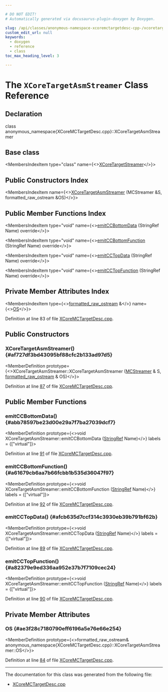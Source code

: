 ```yaml
---

# DO NOT EDIT!
# Automatically generated via docusaurus-plugin-doxygen by Doxygen.

slug: /api/classes/anonymous-namespace-xcoremctargetdesc-cpp-/xcoretargetasmstreamer
custom_edit_url: null
keywords:
  - doxygen
  - reference
  - class
toc_max_heading_level: 3

---
```





# The `XCoreTargetAsmStreamer` Class Reference

<DoxygenPage pluginConfig={pluginConfig}>



## Declaration

<CodeBlock>class anonymous_namespace{XCoreMCTargetDesc.cpp}::XCoreTargetAsmStreamer</CodeBlock>

## Base class

<MembersIndex>

<MembersIndexItem
  type="class"
  name={<><a href="/docs/api/classes/llvm/xcoretargetstreamer">XCoreTargetStreamer</a></>}>
</MembersIndexItem>

</MembersIndex>

## Public Constructors Index

<MembersIndex>

<MembersIndexItem
  name={<><a href="#af727df3bd43095bf88cfc2b133ad97d5">XCoreTargetAsmStreamer</a> (MCStreamer &amp;S, formatted&#95;raw&#95;ostream &amp;OS)</>}>
</MembersIndexItem>

</MembersIndex>

## Public Member Functions Index

<MembersIndex>

<MembersIndexItem
  type="void"
  name={<><a href="#abb78597be23d00e29a7f7ba27039dcf7">emitCCBottomData</a> (StringRef Name) override</>}>
</MembersIndexItem>

<MembersIndexItem
  type="void"
  name={<><a href="#a61679cb6aa7b66fcbb1b535d36047f97">emitCCBottomFunction</a> (StringRef Name) override</>}>
</MembersIndexItem>

<MembersIndexItem
  type="void"
  name={<><a href="#afcb635d7ccf314c3930eb39b791bf62b">emitCCTopData</a> (StringRef Name) override</>}>
</MembersIndexItem>

<MembersIndexItem
  type="void"
  name={<><a href="#a82379e9ed336aa952e37b7f7109cec24">emitCCTopFunction</a> (StringRef Name) override</>}>
</MembersIndexItem>

</MembersIndex>

## Private Member Attributes Index

<MembersIndex>

<MembersIndexItem
  type={<><a href="/docs/api/classes/llvm/formatted-raw-ostream">formatted&#95;raw&#95;ostream</a> &amp;</>}
  name={<><a href="#ae3f28c7180790eff6196a5e76e66e254">OS</a></>}>
</MembersIndexItem>

</MembersIndex>


Definition at line 83 of file <a href="/docs/api/files/lib/lib/target/lib/target/xcore/lib/target/xcore/mctargetdesc/xcoremctargetdesc-cpp">XCoreMCTargetDesc.cpp</a>.

<SectionDefinition>

## Public Constructors

### XCoreTargetAsmStreamer() {#af727df3bd43095bf88cfc2b133ad97d5}

<MemberDefinition
  prototype={<>XCoreTargetAsmStreamer::XCoreTargetAsmStreamer (<a href="/docs/api/classes/llvm/mcstreamer">MCStreamer</a> &amp; S, <a href="/docs/api/classes/llvm/formatted-raw-ostream">formatted&#95;raw&#95;ostream</a> &amp; OS)</>}>

Definition at line <a href="/docs/api/files/lib/lib/target/lib/target/xcore/lib/target/xcore/mctargetdesc/xcoremctargetdesc-cpp/#l00087">87</a> of file <a href="/docs/api/files/lib/lib/target/lib/target/xcore/lib/target/xcore/mctargetdesc/xcoremctargetdesc-cpp">XCoreMCTargetDesc.cpp</a>.
</MemberDefinition>

</SectionDefinition>

<SectionDefinition>

## Public Member Functions

### emitCCBottomData() {#abb78597be23d00e29a7f7ba27039dcf7}

<MemberDefinition
  prototype={<>void XCoreTargetAsmStreamer::emitCCBottomData (<a href="/docs/api/classes/llvm/stringref">StringRef</a> Name)</>}
  labels = {["virtual"]}>

Definition at line <a href="/docs/api/files/lib/lib/target/lib/target/xcore/lib/target/xcore/mctargetdesc/xcoremctargetdesc-cpp/#l00091">91</a> of file <a href="/docs/api/files/lib/lib/target/lib/target/xcore/lib/target/xcore/mctargetdesc/xcoremctargetdesc-cpp">XCoreMCTargetDesc.cpp</a>.
</MemberDefinition>

### emitCCBottomFunction() {#a61679cb6aa7b66fcbb1b535d36047f97}

<MemberDefinition
  prototype={<>void XCoreTargetAsmStreamer::emitCCBottomFunction (<a href="/docs/api/classes/llvm/stringref">StringRef</a> Name)</>}
  labels = {["virtual"]}>

Definition at line <a href="/docs/api/files/lib/lib/target/lib/target/xcore/lib/target/xcore/mctargetdesc/xcoremctargetdesc-cpp/#l00092">92</a> of file <a href="/docs/api/files/lib/lib/target/lib/target/xcore/lib/target/xcore/mctargetdesc/xcoremctargetdesc-cpp">XCoreMCTargetDesc.cpp</a>.
</MemberDefinition>

### emitCCTopData() {#afcb635d7ccf314c3930eb39b791bf62b}

<MemberDefinition
  prototype={<>void XCoreTargetAsmStreamer::emitCCTopData (<a href="/docs/api/classes/llvm/stringref">StringRef</a> Name)</>}
  labels = {["virtual"]}>

Definition at line <a href="/docs/api/files/lib/lib/target/lib/target/xcore/lib/target/xcore/mctargetdesc/xcoremctargetdesc-cpp/#l00089">89</a> of file <a href="/docs/api/files/lib/lib/target/lib/target/xcore/lib/target/xcore/mctargetdesc/xcoremctargetdesc-cpp">XCoreMCTargetDesc.cpp</a>.
</MemberDefinition>

### emitCCTopFunction() {#a82379e9ed336aa952e37b7f7109cec24}

<MemberDefinition
  prototype={<>void XCoreTargetAsmStreamer::emitCCTopFunction (<a href="/docs/api/classes/llvm/stringref">StringRef</a> Name)</>}
  labels = {["virtual"]}>

Definition at line <a href="/docs/api/files/lib/lib/target/lib/target/xcore/lib/target/xcore/mctargetdesc/xcoremctargetdesc-cpp/#l00090">90</a> of file <a href="/docs/api/files/lib/lib/target/lib/target/xcore/lib/target/xcore/mctargetdesc/xcoremctargetdesc-cpp">XCoreMCTargetDesc.cpp</a>.
</MemberDefinition>

</SectionDefinition>

<SectionDefinition>

## Private Member Attributes

### OS {#ae3f28c7180790eff6196a5e76e66e254}

<MemberDefinition
  prototype={<>formatted&#95;raw&#95;ostream&amp; anonymous&#95;namespace&#123;XCoreMCTargetDesc.cpp&#125;::XCoreTargetAsmStreamer::OS</>}>

Definition at line <a href="/docs/api/files/lib/lib/target/lib/target/xcore/lib/target/xcore/mctargetdesc/xcoremctargetdesc-cpp/#l00084">84</a> of file <a href="/docs/api/files/lib/lib/target/lib/target/xcore/lib/target/xcore/mctargetdesc/xcoremctargetdesc-cpp">XCoreMCTargetDesc.cpp</a>.
</MemberDefinition>

</SectionDefinition>

<hr/>

The documentation for this class was generated from the following file:

<ul>
<li><a href="/docs/api/files/lib/lib/target/lib/target/xcore/lib/target/xcore/mctargetdesc/xcoremctargetdesc-cpp">XCoreMCTargetDesc.cpp</a></li>
</ul>

</DoxygenPage>
